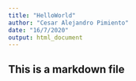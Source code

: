 ```yaml
---
title: "HelloWorld"
author: "Cesar Alejandro Pimiento"
date: "16/7/2020"
output: html_document
---
```

## This is a markdown file